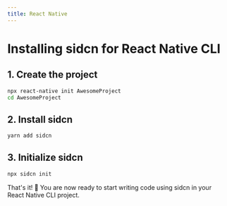 ```yaml
---
title: React Native
---
```


# Installing sidcn for React Native CLI

## 1. Create the project

```bash
npx react-native init AwesomeProject
cd AwesomeProject
```
## 2. Install sidcn

```bash copy
yarn add sidcn
```

## 3. Initialize sidcn

```bash copy
npx sidcn init
```



That's it! 🎉
You are now ready to start writing code using sidcn in your React Native CLI project.